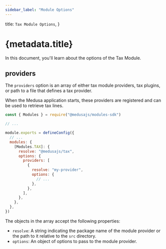 ```yaml
---
sidebar_label: "Module Options"
---
```



  title: `Tax Module Options`,
}

# {metadata.title}

In this document, you'll learn about the options of the Tax Module.

## providers

The `providers` option is an array of either tax module providers, tax plugins, or path to a file that defines a tax provider.

When the Medusa application starts, these providers are registered and can be used to retrieve tax lines.

```js title="medusa-config.js"
const { Modules } = require("@medusajs/modules-sdk")

// ...

module.exports = defineConfig({
  // ...
  modules: {
    [Modules.TAX]: {
      resolve: "@medusajs/tax",
      options: {
        providers: [
          {
            resolve: "my-provider",
            options: {
              // ...
            },
          },
        ],
      },
    },
  },
})
```

The objects in the array accept the following properties:

- `resolve`: A string indicating the package name of the module provider or the path to it relative to the `src` directory.
- `options`: An object of options to pass to the module provider.
